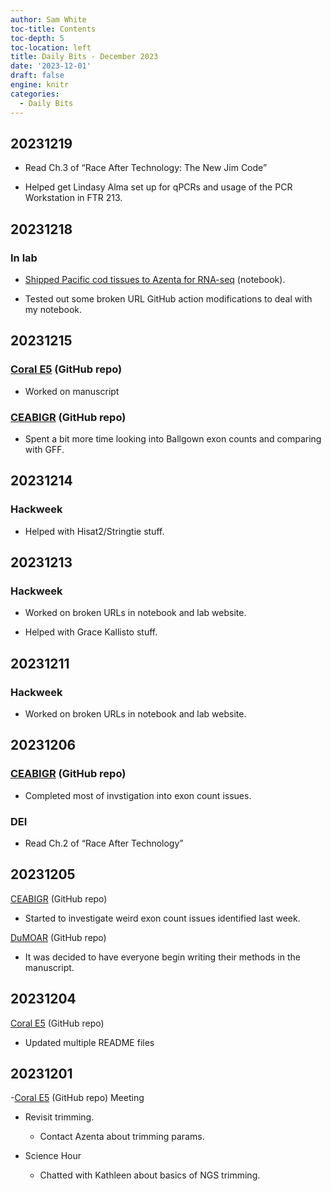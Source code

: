 ```yaml
---
author: Sam White
toc-title: Contents
toc-depth: 5
toc-location: left
title: Daily Bits - December 2023
date: '2023-12-01'
draft: false
engine: knitr
categories: 
  - Daily Bits
---
```


## 20231219

- Read Ch.3 of "Race After Technology: The New Jim Code"

- Helped get Lindasy Alma set up for qPCRs and usage of the PCR Workstation in FTR 213.

## 20231218

### In lab

- [Shipped Pacific cod tissues to Azenta for RNA-seq](https://robertslab.github.io/sams-notebook/posts/2023/2023-12-18-Samples-Submitted---Gadus-macrocephalus-liver-tissues-to-Azenta-for-RNA-seq/) (notebook).

- Tested out some broken URL GitHub action modifications to deal with my notebook.

## 20231215

### [Coral E5](https://github.com/urol-e5/deep-dive) (GitHub repo)

- Worked on manuscript

### [CEABIGR](https://github.com/sr320/ceabigr) (GitHub repo)

- Spent a bit more time looking into Ballgown exon counts and comparing with GFF.

## 20231214

### Hackweek

- Helped with Hisat2/Stringtie stuff.

## 20231213

### Hackweek

- Worked on broken URLs in notebook and lab website.

- Helped with Grace Kallisto stuff.

## 20231211

### Hackweek

- Worked on broken URLs in notebook and lab website.

## 20231206

### [CEABIGR](https://github.com/sr320/ceabigr) (GitHub repo)

- Completed most of invstigation into exon count issues.

### DEI

- Read Ch.2 of "Race After Technology"


## 20231205

[CEABIGR](https://github.com/sr320/ceabigr) (GitHub repo)

  - Started to investigate weird exon count issues identified last week.

[DuMOAR](https://github.com/laurahspencer/DuMOAR) (GitHub repo)

- It was decided to have everyone begin writing their methods in the manuscript.

## 20231204

[Coral E5](https://github.com/urol-e5/deep-dive) (GitHub repo)

 - Updated multiple README files

## 20231201

-[Coral E5](https://github.com/urol-e5/deep-dive) (GitHub repo) Meeting

  - Revisit trimming.
  
    - Contact Azenta about trimming params.

- Science Hour

  - Chatted with Kathleen about basics of NGS trimming.